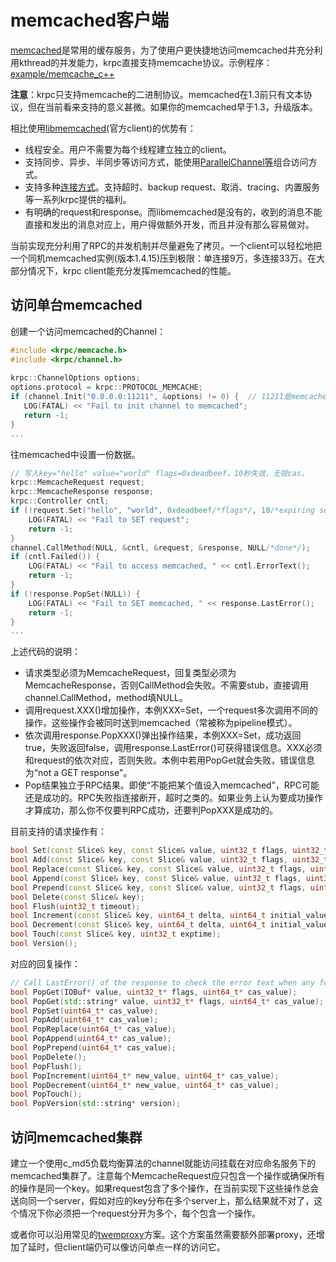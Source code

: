 # memcached客户端

[memcached](http://memcached.org/)是常用的缓存服务，为了使用户更快捷地访问memcached并充分利用kthread的并发能力，krpc直接支持memcache协议。示例程序：[example/memcache_c++](https://github.com/apache/krpc/tree/master/example/memcache_c++/)

**注意**：krpc只支持memcache的二进制协议。memcached在1.3前只有文本协议，但在当前看来支持的意义甚微。如果你的memcached早于1.3，升级版本。

相比使用[libmemcached](http://libmemcached.org/libMemcached.html)(官方client)的优势有：

- 线程安全。用户不需要为每个线程建立独立的client。
- 支持同步、异步、半同步等访问方式，能使用[ParallelChannel等](combo_channel.mdx)组合访问方式。
- 支持多种[连接方式](client.mdx#连接方式)。支持超时、backup request、取消、tracing、内置服务等一系列krpc提供的福利。
- 有明确的request和response。而libmemcached是没有的，收到的消息不能直接和发出的消息对应上，用户得做额外开发，而且并没有那么容易做对。

当前实现充分利用了RPC的并发机制并尽量避免了拷贝。一个client可以轻松地把一个同机memcached实例(版本1.4.15)压到极限：单连接9万，多连接33万。在大部分情况下，krpc client能充分发挥memcached的性能。

## 访问单台memcached

创建一个访问memcached的Channel：

```c++
#include <krpc/memcache.h>
#include <krpc/channel.h>
 
krpc::ChannelOptions options;
options.protocol = krpc::PROTOCOL_MEMCACHE;
if (channel.Init("0.0.0.0:11211", &options) != 0) {  // 11211是memcached的默认端口
   LOG(FATAL) << "Fail to init channel to memcached";
   return -1;
}
... 
```

往memcached中设置一份数据。

```c++
// 写入key="hello" value="world" flags=0xdeadbeef，10秒失效，无视cas。
krpc::MemcacheRequest request;
krpc::MemcacheResponse response;
krpc::Controller cntl;
if (!request.Set("hello", "world", 0xdeadbeef/*flags*/, 10/*expiring seconds*/, 0/*ignore cas*/)) {
    LOG(FATAL) << "Fail to SET request";
    return -1;
} 
channel.CallMethod(NULL, &cntl, &request, &response, NULL/*done*/);
if (cntl.Failed()) {
    LOG(FATAL) << "Fail to access memcached, " << cntl.ErrorText();
    return -1;
}  
if (!response.PopSet(NULL)) {
    LOG(FATAL) << "Fail to SET memcached, " << response.LastError();
    return -1;   
}
...
```

上述代码的说明：

- 请求类型必须为MemcacheRequest，回复类型必须为MemcacheResponse，否则CallMethod会失败。不需要stub，直接调用channel.CallMethod，method填NULL。
- 调用request.XXX()增加操作，本例XXX=Set，一个request多次调用不同的操作，这些操作会被同时送到memcached（常被称为pipeline模式）。
- 依次调用response.PopXXX()弹出操作结果，本例XXX=Set，成功返回true，失败返回false，调用response.LastError()可获得错误信息。XXX必须和request的依次对应，否则失败。本例中若用PopGet就会失败，错误信息为“not a GET response"。
- Pop结果独立于RPC结果。即使“不能把某个值设入memcached”，RPC可能还是成功的。RPC失败指连接断开，超时之类的。如果业务上认为要成功操作才算成功，那么你不仅要判RPC成功，还要判PopXXX是成功的。

目前支持的请求操作有：

```c++
bool Set(const Slice& key, const Slice& value, uint32_t flags, uint32_t exptime, uint64_t cas_value);
bool Add(const Slice& key, const Slice& value, uint32_t flags, uint32_t exptime, uint64_t cas_value);
bool Replace(const Slice& key, const Slice& value, uint32_t flags, uint32_t exptime, uint64_t cas_value);
bool Append(const Slice& key, const Slice& value, uint32_t flags, uint32_t exptime, uint64_t cas_value);
bool Prepend(const Slice& key, const Slice& value, uint32_t flags, uint32_t exptime, uint64_t cas_value);
bool Delete(const Slice& key);
bool Flush(uint32_t timeout);
bool Increment(const Slice& key, uint64_t delta, uint64_t initial_value, uint32_t exptime);
bool Decrement(const Slice& key, uint64_t delta, uint64_t initial_value, uint32_t exptime);
bool Touch(const Slice& key, uint32_t exptime);
bool Version();
```

对应的回复操作：

```c++
// Call LastError() of the response to check the error text when any following operation fails.
bool PopGet(IOBuf* value, uint32_t* flags, uint64_t* cas_value);
bool PopGet(std::string* value, uint32_t* flags, uint64_t* cas_value);
bool PopSet(uint64_t* cas_value);
bool PopAdd(uint64_t* cas_value);
bool PopReplace(uint64_t* cas_value);
bool PopAppend(uint64_t* cas_value);
bool PopPrepend(uint64_t* cas_value);
bool PopDelete();
bool PopFlush();
bool PopIncrement(uint64_t* new_value, uint64_t* cas_value);
bool PopDecrement(uint64_t* new_value, uint64_t* cas_value);
bool PopTouch();
bool PopVersion(std::string* version);
```

## 访问memcached集群

建立一个使用c_md5负载均衡算法的channel就能访问挂载在对应命名服务下的memcached集群了。注意每个MemcacheRequest应只包含一个操作或确保所有的操作是同一个key。如果request包含了多个操作，在当前实现下这些操作总会送向同一个server，假如对应的key分布在多个server上，那么结果就不对了，这个情况下你必须把一个request分开为多个，每个包含一个操作。

或者你可以沿用常见的[twemproxy](https://github.com/twitter/twemproxy)方案。这个方案虽然需要额外部署proxy，还增加了延时，但client端仍可以像访问单点一样的访问它。
